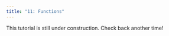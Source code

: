 ```yaml
---
title: "11: Functions"
---
```


::: {.callout-caution title="Under Construction"}

This tutorial is still under construction. Check back another time!

:::
